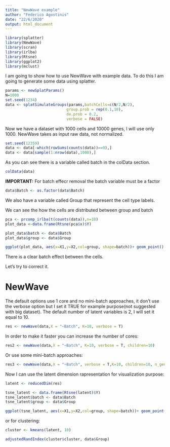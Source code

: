 ```yaml
---
title: "NewWave example"
author: "Federico Agostinis"
date: "22/6/2020"
output: html_document
---
```


```r
library(splatter)
library(NewWave)
library(scran)
library(irlba)
library(Rtsne)
library(ggplot2)
library(mclust)
```

I am going to show how to use NewWave with example data. To do this I am going to generate some data using splatter.

```r
params <- newSplatParams()
N=1000
set.seed(1234)
data <- splatSimulateGroups(params,batchCells=c(N/2,N/2),
                           group.prob = rep(0.1,10),
                           de.prob = 0.2,
                           verbose = FALSE) 
```

Now we have a dataset with 1000 cells and 10000 genes, I will use only 1000.
NewWave takes as input raw data, not normalized.

```r
set.seed(12359)
data <- data[-which(rowSums(counts(data))==0),]
data <- data[sample(1:nrow(data),1000),]
```

As you can see there is a variable called batch in the colData section.

```r
colData(data)
```

**IMPORTANT:** For batch effecr removal the batch variable must be a factor

```r
data$Batch <- as.factor(data$Batch)
```

We also have a variable called Group that represent the cell type labels.

We can see the how the cells are distributed between group and batch
```r
pca <- prcomp_irlba(t(counts(data)),n=10)
plot_data <-data.frame(Rtsne(pca$x)$Y)
```

```r
plot_data$batch <- data$Batch
plot_data$group <- data$Group
```

```r
ggplot(plot_data, aes(x=X1,y=X2,col=group, shape=batch))+ geom_point()
```

There is a clear batch effect between the cells.

Let's try to correct it.

# NewWave

The default options use 1 core and no mini-batch approaches, it don't use the verbose option but I set it TRUE for example purpose(not suggested with big dataset).
The default number of latent variables is 2, I will set it equal to 10.
```r
res <- newWave(data,X = "~Batch", K=10, verbose = T)
```
In order to make it faster you can increase the number of cores:
```r
res2 <- newWave(data,X = "~Batch", K=10, verbose = T, children=10)
```

Or use some mini-batch approaches:

```r
res3 <- newWave(data,X = "~Batch", verbose = T,K=10, children=10, n_gene_disp=100,  n_gene_par = 100, n_cell_par = 100, commondispersion = F)
```

Now I can use the latent dimension rapresentation for  visualization purpose:

```r
latent <- reducedDim(res)

tsne_latent <- data.frame(Rtsne(latent)$Y)
tsne_latent$batch <- data$Batch
tsne_latent$group <- data$Group
```

```r
ggplot(tsne_latent, aes(x=X1,y=X2,col=group, shape=batch))+ geom_point()
```

or for clustering:

```r
cluster <- kmeans(latent, 10)

adjustedRandIndex(cluster$cluster, data$Group)
```
